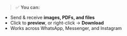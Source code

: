 > ✅ **You can:**

* Send & receive **images, PDFs, and files**
* Click to **preview**, or right-click → **Download**
* Works across WhatsApp, Messenger, and Instagram